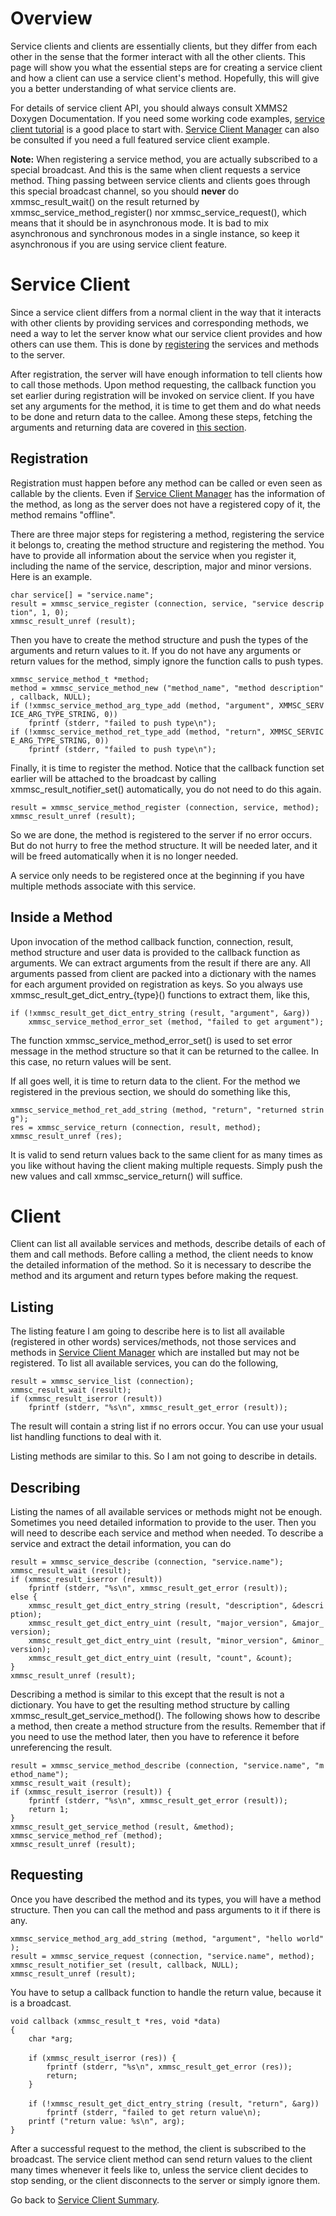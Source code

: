 = Overview =

Service clients and clients are essentially clients, but they differ from each other in the sense that the former interact with all the other clients.  This page will show you what the essential steps are for creating a service client and how a client can use a service client's method.  Hopefully, this will give you a better understanding of what service clients are.

For details of service client API, you should always consult XMMS2 Doxygen Documentation.  If you need some working code examples, [http://repo.or.cz/w/xmms2-tutorial.git service client tutorial] is a good place to start with.  [[Summer_of_Code_2007/Service_Clients/scm|Service Client Manager]] can also be consulted if you need a full featured service client example.

'''Note:''' When registering a service method, you are actually subscribed to a special broadcast.  And this is the same when client requests a service method.  Thing passing between service clients and clients goes through this special broadcast channel, so you should '''never''' do xmmsc_result_wait() on the result returned by xmmsc_service_method_register() nor xmmsc_service_request(), which means that it should be in asynchronous mode.  It is bad to mix asynchronous and synchronous modes in a single instance, so keep it asynchronous if you are using service client feature.

= Service Client =

Since a service client differs from a normal client in the way that it interacts with other clients by providing services and corresponding methods, we need a way to let the server know what our service client provides and how others can use them.  This is done by [[#Registration|registering]] the services and methods to the server.

After registration, the server will have enough information to tell clients how to call those methods.  Upon method requesting, the callback function you set earlier during registration will be invoked on service client.  If you have set any arguments for the method, it is time to get them and do what needs to be done and return data to the callee.  Among these steps, fetching the arguments and returning data are covered in [[#Inside_a_Method|this section]].

== Registration ==

Registration must happen before any method can be called or even seen as callable by the clients.  Even if [[Summer_of_Code_2007/Service_Clients/scm|Service Client Manager]] has the information of the method, as long as the server does not have a registered copy of it, the method remains "offline".

There are three major steps for registering a method, registering the service it belongs to, creating the method structure and registering the method.  You have to provide all information about the service when you register it, including the name of the service, description, major and minor versions.  Here is an example.

 char service[] = "service.name";
 result = xmmsc_service_register (connection, service, "service description", 1, 0);
 xmmsc_result_unref (result);

Then you have to create the method structure and push the types of the arguments and return values to it.  If you do not have any arguments or return values for the method, simply ignore the function calls to push types.

 xmmsc_service_method_t *method;
 method = xmmsc_service_method_new ("method_name", "method description", callback, NULL);
 if (!xmmsc_service_method_arg_type_add (method, "argument", XMMSC_SERVICE_ARG_TYPE_STRING, 0))
     fprintf (stderr, "failed to push type\n");
 if (!xmmsc_service_method_ret_type_add (method, "return", XMMSC_SERVICE_ARG_TYPE_STRING, 0))
     fprintf (stderr, "failed to push type\n");

Finally, it is time to register the method.  Notice that the callback function set earlier will be attached to the broadcast by calling xmmsc_result_notifier_set() automatically, you do not need to do this again.

 result = xmmsc_service_method_register (connection, service, method);
 xmmsc_result_unref (result);

So we are done, the method is registered to the server if no error occurs.  But do not hurry to free the method structure.  It will be needed later, and it will be freed automatically when it is no longer needed.

A service only needs to be registered once at the beginning if you have multiple methods associate with this service.

== Inside a Method ==

Upon invocation of the method callback function, connection, result, method structure and user data is provided to the callback function as arguments.  We can extract arguments from the result if there are any.  All arguments passed from client are packed into a dictionary with the names for each argument provided on registration as keys.  So you always use xmmsc_result_get_dict_entry_{type}() functions to extract them, like this,

 if (!xmmsc_result_get_dict_entry_string (result, "argument", &arg))
     xmmsc_service_method_error_set (method, "failed to get argument");

The function xmmsc_service_method_error_set() is used to set error message in the method structure so that it can be returned to the callee.  In this case, no return values will be sent.

If all goes well, it is time to return data to the client.  For the method we registered in the previous section, we should do something like this,

 xmmsc_service_method_ret_add_string (method, "return", "returned string");
 res = xmmsc_service_return (connection, result, method);
 xmmsc_result_unref (res);

It is valid to send return values back to the same client for as many times as you like without having the client making multiple requests.  Simply push the new values and call xmmsc_service_return() will suffice.

= Client =

Client can list all available services and methods, describe details of each of them and call methods.  Before calling a method, the client needs to know the detailed information of the method.  So it is necessary to describe the method and its argument and return types before making the request.

== Listing ==

The listing feature I am going to describe here is to list all available (registered in other words) services/methods, not those services and methods in [[Summer of Code 2007/Service Clients/scm|Service Client Manager]] which are installed but may not be registered.  To list all available services, you can do the following,

 result = xmmsc_service_list (connection);
 xmmsc_result_wait (result);
 if (xmmsc_result_iserror (result))
     fprintf (stderr, "%s\n", xmmsc_result_get_error (result));

The result will contain a string list if no errors occur.  You can use your usual list handling functions to deal with it.

Listing methods are similar to this.  So I am not going to describe in details.

== Describing ==

Listing the names of all available services or methods might not be enough.  Sometimes you need detailed information to provide to the user.  Then you will need to describe each service and method when needed.  To describe a service and extract the detail information, you can do

 result = xmmsc_service_describe (connection, "service.name");
 xmmsc_result_wait (result);
 if (xmmsc_result_iserror (result))
     fprintf (stderr, "%s\n", xmmsc_result_get_error (result));
 else {
     xmmsc_result_get_dict_entry_string (result, "description", &description);
     xmmsc_result_get_dict_entry_uint (result, "major_version", &major_version);
     xmmsc_result_get_dict_entry_uint (result, "minor_version", &minor_version);
     xmmsc_result_get_dict_entry_uint (result, "count", &count);
 }
 xmmsc_result_unref (result);

Describing a method is similar to this except that the result is not a dictionary.  You have to get the resulting method structure by calling xmmsc_result_get_service_method().  The following shows how to describe a method, then create a method structure from the results.  Remember that if you need to use the method later, then you have to reference it before unreferencing the result.

 result = xmmsc_service_method_describe (connection, "service.name", "method_name");
 xmmsc_result_wait (result);
 if (xmmsc_result_iserror (result)) {
     fprintf (stderr, "%s\n", xmmsc_result_get_error (result));
     return 1;
 }
 xmmsc_result_get_service_method (result, &method);
 xmmsc_service_method_ref (method);
 xmmsc_result_unref (result);

== Requesting ==

Once you have described the method and its types, you will have a method structure.  Then you can call the method and pass arguments to it if there is any.

 xmmsc_service_method_arg_add_string (method, "argument", "hello world");
 result = xmmsc_service_request (connection, "service.name", method);
 xmmsc_result_notifier_set (result, callback, NULL);
 xmmsc_result_unref (result);

You have to setup a callback function to handle the return value, because it is a broadcast.

 void callback (xmmsc_result_t *res, void *data)
 {
     char *arg;
 
     if (xmmsc_result_iserror (res)) {
         fprintf (stderr, "%s\n", xmmsc_result_get_error (res));
         return;
     }
 
     if (!xmmsc_result_get_dict_entry_string (result, "return", &arg))
         fprintf (stderr, "failed to get return value\n);
     printf ("return value: %s\n", arg);
 }

After a successful request to the method, the client is subscribed to the broadcast.  The service client method can send return values to the client many times whenever it feels like to, unless the service client decides to stop sending, or the client disconnects to the server or simply ignore them.

Go back to [[Summer of Code 2007/Service Clients|Service Client Summary]].